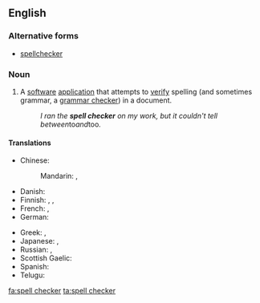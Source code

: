==English==
{{wikipedia}}

===Alternative forms===
* [[spellchecker]]

===Noun===
{{en-noun|head=[[spell]] [[checker]]}}

# A [[software]] [[application]] that attempts to [[verify]] spelling (and sometimes grammar, a [[grammar checker]]) in a document.
#: ''I ran the '''spell checker''' on my work, but it couldn't tell between ''to'' and ''too''.''

====Translations====
{{trans-top|software application}}
* Chinese:
*: Mandarin: {{t|cmn|拼寫檢查|sc=Hani}}, {{t|cmn|拼写检查|tr=pīnxiě jiǎnchá|sc=Hani}}
* Danish: {{t-|da|stavekontrol|c}}
* Finnish: {{t-|fi|oikoluku}}, {{t-|fi|oikolukuohjelma}}, {{t-|fi|oikeinkirjoituksen tarkistin}}
* French: {{t+|fr|correcteur orthographique|m}}, {{t+|fr|vérificateur orthographique|m}}
* German: {{t-|de|Rechtschreibprüfung|f}}
{{trans-mid}}
* Greek: {{t+|el|ορθογράφος|m|tr=orthográphos|sc=Grek}}, {{t+|el|διορθωτής|m|tr=diorthotís|sc=Grek}}
* Japanese: {{t-|ja|スペルチェッカ|tr=superuchekka|sc=Jpan}}, {{t-|ja|スペルチェッカー|tr=superuchekkā|sc=Jpan}}
* Russian: {{t-|ru|программа проверки орфографии|f|tr=prográmma provérki orfográfii|sc=Cyrl}}, {{t-|ru|проверка орфографии|f|tr=provérka orfográfii|sc=Cyrl}}
* Scottish Gaelic: {{t-|gd|dearbhair-litreachaidh|m}}
* Spanish: {{t-|es|corrector ortográfico|m}}
* Telugu: {{t|te|పద పరిష్కరిణి|tr=pada parishkariNi|sc=Telu}}
{{trans-bottom}}

[[fa:spell checker]]
[[ta:spell checker]]